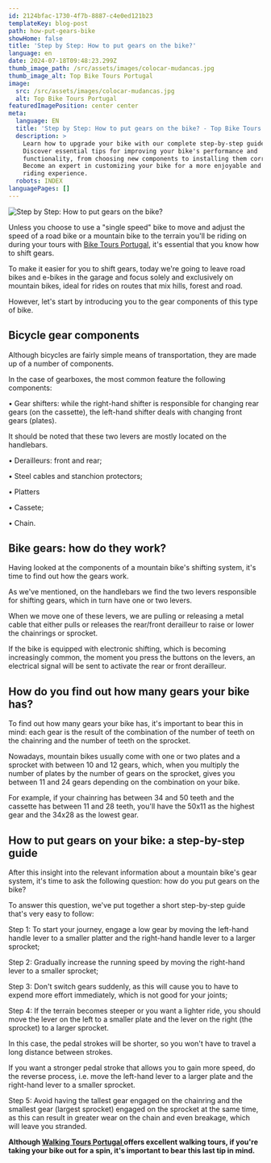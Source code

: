 ```yaml
---
id: 2124bfac-1730-4f7b-8887-c4e0ed121b23
templateKey: blog-post
path: how-put-gears-bike
showHome: false
title: 'Step by Step: How to put gears on the bike?'
language: en
date: 2024-07-18T09:48:23.299Z
thumb_image_path: /src/assets/images/colocar-mudancas.jpg
thumb_image_alt: Top Bike Tours Portugal
image:
  src: /src/assets/images/colocar-mudancas.jpg
  alt: Top Bike Tours Portugal
featuredImagePosition: center center
meta:
  language: EN
  title: 'Step by Step: How to put gears on the bike? - Top Bike Tours'
  description: >
    Learn how to upgrade your bike with our complete step-by-step guide.
    Discover essential tips for improving your bike's performance and
    functionality, from choosing new components to installing them correctly.
    Become an expert in customizing your bike for a more enjoyable and efficient
    riding experience.
  robots: INDEX
languagePages: []
---
```


![Step by Step: How to put gears on the bike?](/src/assets/images/colocar-mudancas.jpg 'Step by Step: How to put gears on the bike?')

Unless you choose to use a "single speed" bike to move and adjust the speed of a
road bike or a mountain bike to the terrain you'll be riding on during your
tours with [Bike Tours Portugal](https://topbiketoursportugal.com/), it's
essential that you know how to shift gears.

To make it easier for you to shift gears, today we're going to leave road bikes
and e-bikes in the garage and focus solely and exclusively on mountain bikes,
ideal for rides on routes that mix hills, forest and road.

However, let's start by introducing you to the gear components of this type of
bike.

## Bicycle gear components

Although bicycles are fairly simple means of transportation, they are made up of
a number of components.

In the case of gearboxes, the most common feature the following components:

• Gear shifters: while the right-hand shifter is responsible for changing rear
gears (on the cassette), the left-hand shifter deals with changing front gears
(plates).

It should be noted that these two levers are mostly located on the handlebars.

• Derailleurs: front and rear;

• Steel cables and stanchion protectors;

• Platters

• Cassete;

• Chain.

## Bike gears: how do they work?

Having looked at the components of a mountain bike's shifting system, it's time
to find out how the gears work.

As we've mentioned, on the handlebars we find the two levers responsible for
shifting gears, which in turn have one or two levers.

When we move one of these levers, we are pulling or releasing a metal cable that
either pulls or releases the rear/front derailleur to raise or lower the
chainrings or sprocket.

If the bike is equipped with electronic shifting, which is becoming increasingly
common, the moment you press the buttons on the levers, an electrical signal
will be sent to activate the rear or front derailleur.

## How do you find out how many gears your bike has?

To find out how many gears your bike has, it's important to bear this in mind:
each gear is the result of the combination of the number of teeth on the
chainring and the number of teeth on the sprocket.

Nowadays, mountain bikes usually come with one or two plates and a sprocket with
between 10 and 12 gears, which, when you multiply the number of plates by the
number of gears on the sprocket, gives you between 11 and 24 gears depending on
the combination on your bike.

For example, if your chainring has between 34 and 50 teeth and the cassette has
between 11 and 28 teeth, you'll have the 50x11 as the highest gear and the 34x28
as the lowest gear.

## How to put gears on your bike: a step-by-step guide

After this insight into the relevant information about a mountain bike's gear
system, it's time to ask the following question: how do you put gears on the
bike?

To answer this question, we've put together a short step-by-step guide that's
very easy to follow:

Step 1: To start your journey, engage a low gear by moving the left-hand handle
lever to a smaller platter and the right-hand handle lever to a larger sprocket;

Step 2: Gradually increase the running speed by moving the right-hand lever to a
smaller sprocket;

Step 3: Don't switch gears suddenly, as this will cause you to have to expend
more effort immediately, which is not good for your joints;

Step 4: If the terrain becomes steeper or you want a lighter ride, you should
move the lever on the left to a smaller plate and the lever on the right (the
sprocket) to a larger sprocket.

In this case, the pedal strokes will be shorter, so you won't have to travel a
long distance between strokes.

If you want a stronger pedal stroke that allows you to gain more speed, do the
reverse process, i.e. move the left-hand lever to a larger plate and the
right-hand lever to a smaller sprocket.

Step 5: Avoid having the tallest gear engaged on the chainring and the smallest
gear (largest sprocket) engaged on the sprocket at the same time, as this can
result in greater wear on the chain and even breakage, which will leave you
stranded.

**Although [Walking Tours Portugal ](https://topwalkingtoursportugal.com/)offers
excellent walking tours, if you're taking your bike out for a spin, it's
important to bear this last tip in mind.**
